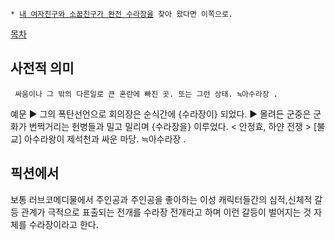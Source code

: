  * [[내 여자친구와 소꿉친구가 완전 수라장]]을 찾아 왔다면 이쪽으로.
[[목차]]
== 사전적 의미 ==
  싸움이나 그 밖의 다른일로 큰 혼란에 빠진 곳. 또는 그런 상태. ≒아수라장 . 
예문
▶ 그의 폭탄선언으로 회의장은 순식간에 {수라장이} 되었다.
▶ 몰려든 군중은 군화가 번쩍거리는 헌병들과 밀고 밀리며 {수라장을} 이루었다. < 안정효, 하얀 전쟁 > 
[불교] 아수라왕이 제석천과 싸운 마당. ≒아수라장 .

== 픽션에서 ==
보통 러브코메디물에서 주인공과 주인공을 좋아하는 이성 캐릭터들간의 심적,신체적 갈등 관계가 극적으로 표출되는 전개를 수라장 전개라고 하며 이런 갈등이 벌어지는 것 자체를 수라장이라고 한다. 
